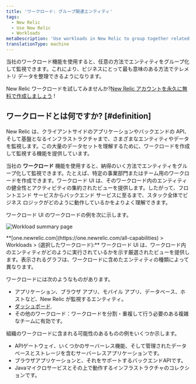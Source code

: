 ```yaml
---
title: 'ワークロード: グループ関連エンティティ'
tags:
  - New Relic
  - Use New Relic
  - Workloads
metaDescription: 'Use workloads in New Relic to group together related entities that make up a business unit or team unit, making it easier to isolate and troubleshoot issues.'
translationType: machine
---
```



当社のワークロード機能を使用すると、任意の方法でエンティティをグループ化して監視できます。これにより、ビジネスにとって最も意味のある方法でテレメトリ データを整理できるようになります。

New Relic ワークロードを試してみませんか?[New Relic アカウントを永久に無料で作成しましょう](https://newrelic.com/signup) !

## ワークロードとは何ですか? [#definition]

New Relic は、クライアントサイドのアプリケーションやバックエンドの API、そして基盤となるインフラストラクチャまで、さまざまなエンティティやデータを監視します。この大量のデータセットを理解するために、ワークロードを作成して監視する機能を提供しています。

当社の **ワークロード** 機能を使用すると、納得のいく方法でエンティティをグループ化して監視できます。たとえば、特定の事業部門またはチーム用のワークロードを作成できます。ワークロード UI は、そのワークロード内のエンティティの健全性とアクティビティの集約されたビューを提供します。したがって、フロントエンド サービスからバックエンド サービスに至るまで、スタック全体でビジネス ロジックがどのように動作しているかをよりよく理解できます。

ワークロード UI のワークロードの例を次に示します。

<img
  title="Workload summary page"
  alt="Workload summary page"
  src={workloadsWorkloadSummaryPage}
/>

<figcaption>
  **[one.newrelic.com](https://one.newrelic.com/all-capabilities) > Workloads > (選択したワークロード):** ワークロード UI は、ワークロード内のエンティティがどのように実行されているかを示す厳選されたビューを提供します。表示されるグラフは、ワークロードに含めたエンティティの種類によって異なります。
</figcaption>

ワークロードには次のようなものがあります。

* アプリケーション、ブラウザ アプリ、モバイル アプリ、データベース、ホストなど、New Relic が監視するエンティティ。
* [ダッシュボード](/docs/dashboards/new-relic-one-dashboards/get-started/introduction-new-relic-one-dashboards).
* その他のワークロード：ワークロードを分割・重複して行う必要のある複雑なチームに有効です。

組織のワークロードに含まれる可能性のあるものの例をいくつか示します。

* APIゲートウェイ、いくつかのサーバーレス機能、そして管理されたデータベースとストレージを含むサーバーレスアプリケーションです。
* ブラウザアプリケーションと、それをサポートするバックエンドAPIです。
* Javaマイクロサービスとその上で動作するインフラストラクチャのコレクションです。